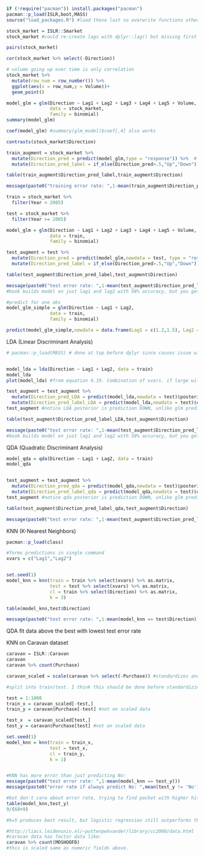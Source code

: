 
```r
if (!require("pacman")) install.packages("pacman")
pacman::p_load(ISLR,boot,MASS)
source("load_packages.R") #load these last so overwrite functions other packages (like dplyr::select)

```

```r
stock_market = ISLR::Smarket
stock_market #could re-create lags with dplyr::lag() but missing first 4 rows of data for lag5 in on first row of data

```

```r
pairs(stock_market)

```

```r
cor(stock_market %>% select(-Direction))

```

```r
# volume going up over time is only correlation
stock_market %>% 
  mutate(row_num = row_number()) %>% 
  ggplot(aes(x = row_num,y = Volume))+
  geom_point()
```

```r
model_glm = glm(Direction ~ Lag1 + Lag2 + Lag3 + Lag4 + Lag5 + Volume,
                data = stock_market,
                family = binomial)
summary(model_glm)
```

```r
coef(model_glm) #summary(glm_model)$coef[,4] also works
```

```r
contrasts(stock_market$Direction)
```

```r
train_augment = stock_market %>% 
  mutate(Direction_pred = predict(model_glm,type = "response")) %>%  # no newdata so will predict on training set. "response" to get results back not in logit terms
  mutate(Direction_pred_label = if_else(Direction_pred>.5,"Up","Down"))

table(train_augment$Direction_pred_label,train_augment$Direction)

message(paste0("training error rate: ",1-mean(train_augment$Direction_pred_label == train_augment$Direction)))
```

```r
train = stock_market %>% 
  filter(Year < 2005)

test = stock_market %>% 
  filter(Year >= 2005)

model_glm = glm(Direction ~ Lag1 + Lag2 + Lag3 + Lag4 + Lag5 + Volume,
                data = train,
                family = binomial)

test_augment = test %>% 
  mutate(Direction_pred = predict(model_glm,newdata = test, type = "response")) %>%  # no newdata so will predict on training set. "response" to get results back not in logit terms
  mutate(Direction_pred_label = if_else(Direction_pred>.5,"Up","Down"))

table(test_augment$Direction_pred_label,test_augment$Direction)

message(paste0("test error rate: ",1-mean(test_augment$Direction_pred_label == test_augment$Direction)))
#book builds model on just lag1 and lag2 with 58% accuracy, but you get 56% accuracy predicting up for every day. 
```

```r
#predict for one obs
model_glm_simple = glm(Direction ~ Lag1 + Lag2,
                data = train,
                family = binomial)

predict(model_glm_simple,newdata = data.frame(Lag1 = c(1.2,1.5), Lag2 = c(1.1,-0.8)),type = "response")

```

LDA (Linear Discriminant Analysis)
```r
# pacman::p_load(MASS) # done at top before dplyr since causes issue with dplyr::select()


model_lda = lda(Direction ~ Lag1 + Lag2, data = train)
model_lda
plot(model_lda) #from equation 4.19. Combination of xvars. if large will predict market up, if small predict market Down. bars from each row of the training data. can get from predict()$x

test_augment = test_augment %>% 
  mutate(Direction_pred_LDA = predict(model_lda,newdata = test)$posterior[,1]) %>%
  mutate(Direction_pred_label_LDA = predict(model_lda,newdata = test)$class)
test_augment #notice LDA posterior is prediction DOWN, unlike glm predicting UP

table(test_augment$Direction_pred_label_LDA,test_augment$Direction)

message(paste0("test error rate: ",1-mean(test_augment$Direction_pred_label_LDA == test_augment$Direction)))
#book builds model on just lag1 and lag2 with 58% accuracy, but you get 56% accuracy predicting up for every
```

QDA (Quadratic Discriminant Analysis)
```r
model_qda = qda(Direction ~ Lag1 + Lag2, data = train)
model_qda


test_augment = test_augment %>% 
  mutate(Direction_pred_qda = predict(model_qda,newdata = test)$posterior[,1]) %>%
  mutate(Direction_pred_label_qda = predict(model_qda,newdata = test)$class)
test_augment #notice qda posterior is prediction DOWN, unlike glm predicting UP

table(test_augment$Direction_pred_label_qda,test_augment$Direction)

message(paste0("test error rate: ",1-mean(test_augment$Direction_pred_label_qda == test_augment$Direction)))

```

KNN (K-Nearest Neighbors)
```r
pacman::p_load(class)

#forms predictions in single command
xvars = c("Lag1","Lag2")


set.seed(1)
model_knn = knn(train = train %>% select(xvars) %>% as.matrix,
                test = test %>% select(xvars) %>% as.matrix,
                cl = train %>% select(Direction) %>% as.matrix,
                k = 3)

table(model_knn,test$Direction)

message(paste0("test error rate: ",1-mean(model_knn == test$Direction)))

```
QDA fit data above the best with lowest test error rate



KNN on Caravan dataset 
```r
caravan = ISLR::Caravan
caravan
caravan %>% count(Purchase)
```

```r
caravan_scaled = scale(caravan %>% select(-Purchase)) #standardizes and converts to matrix

#split into train/test. I think this should be done before standardizing to avoid leakage

test = 1:1000
train_x = caravan_scaled[-test,]
train_y = caravan$Purchase[-test] #not on scaled data

test_x  = caravan_scaled[test,]
test_y = caravan$Purchase[test] #not on scaled data

set.seed(1)
model_knn = knn(train = train_x,
                test = test_x,
                cl = train_y,
                k = 1)


#KNN has more error than just predicting No:
message(paste0("test error rate: ",1-mean(model_knn == test_y)))
message(paste0("error rate if always predict No: ",mean(test_y != 'No')))

#but don't care about error rate, trying to find pocket with higher hit rates for sales people to focus on. The predictinos of yes has 11.7% hit rate so salespeople can focus there:
table(model_knn,test_y)
9/(68+9)

#k=5 produces best result, but logistic regression still outperforms this
```

```r
#http://liacs.leidenuniv.nl/~puttenpwhvander/library/cc2000/data.html  from ?ISLR::Caravan
#caravan data has factor data like:
caravan %>% count(MOSHOOFD)
#this is scaled same as numeric fields above. 

```

















